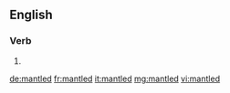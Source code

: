 ==English==

===Verb===
{{head|en}}

# {{en-past of|mantle}}

[[de:mantled]]
[[fr:mantled]]
[[it:mantled]]
[[mg:mantled]]
[[vi:mantled]]